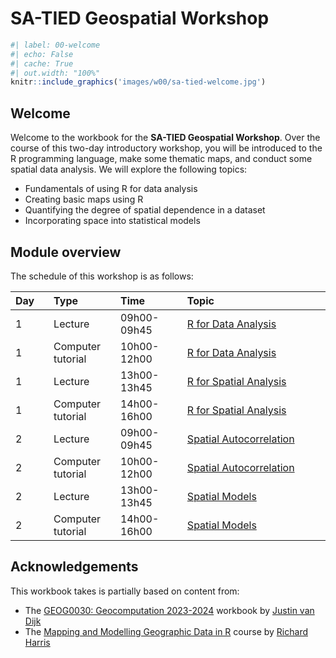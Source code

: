 # SA-TIED Geospatial Workshop {.unnumbered}

```r
#| label: 00-welcome
#| echo: False
#| cache: True
#| out.width: "100%"
knitr::include_graphics('images/w00/sa-tied-welcome.jpg') 
```

## Welcome {.unnumbered}
Welcome to the workbook for the **SA-TIED Geospatial Workshop**. Over the course of this two-day introductory workshop, you will be introduced to the R programming language, make some thematic maps, and conduct some spatial data analysis. We will explore the following topics:

- Fundamentals of using R for data analysis
- Creating basic maps using R
- Quantifying the degree of spatial dependence in a dataset
- Incorporating space into statistical models

## Module overview {.unnumbered}
The schedule of this workshop is as follows:

| Day  | Type              | Time        | Topic
| :--- |:------            |:------      | :--------------
| 1    | Lecture           | 09h00-09h45 | [R for Data Analysis]({{< var slides.l01 >}}) |
| 1    | Computer tutorial | 10h00-12h00 | [R for Data Analysis]({{< var urls.c01 >}}) |
| 1    | Lecture           | 13h00-13h45 | [R for Spatial Analysis]({{< var slides.l02 >}}) | 
| 1    | Computer tutorial | 14h00-16h00 | [R for Spatial Analysis]({{< var slides.c02 >}}) | 
| 2    | Lecture           | 09h00-09h45 | [Spatial Autocorrelation]({{< var slides.l03 >}}) |
| 2    | Computer tutorial | 10h00-12h00 | [Spatial Autocorrelation]({{< var urls.c03 >}}) |
| 2    | Lecture           | 13h00-13h45 | [Spatial Models]({{< var slides.l04 >}}) | 
| 2    | Computer tutorial | 14h00-16h00 | [Spatial Models]({{< var slides.c04 >}}) | 

## Acknowledgements {.unnumbered}
This workbook takes is partially based on content from:

- The [GEOG0030: Geocomputation 2023-2024](https://jtvandijk.github.io/GEOG0030_20232024/) workbook by [Justin van Dijk](https://www.mappingdutchman.com)
- The [Mapping and Modelling Geographic Data in R](https://profrichharris.github.io/MandM/) course by [Richard Harris](https://profrichharris.github.io/)